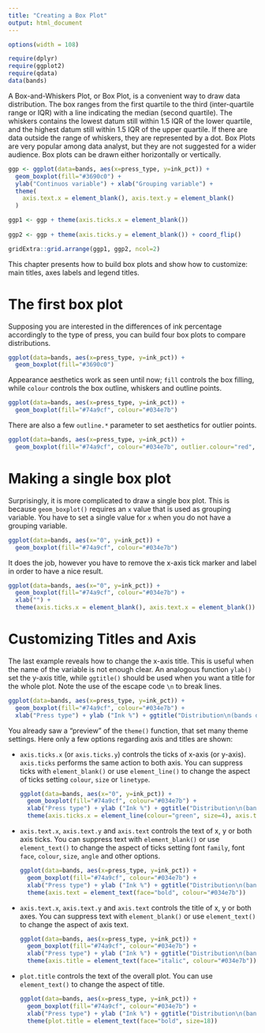 ```yaml
---
title: "Creating a Box Plot"
output: html_document
---
```


```r
options(width = 108)
```

```r
require(dplyr)
require(ggplot2)
require(qdata)
data(bands)
```

A Box-and-Whiskers Plot, or Box Plot, is a convenient way to draw data distribution. The box ranges from the first quartile to the third (inter-quartile range or IQR) with a line indicating the median (second quartile). The whiskers contains the lowest datum still within 1.5 IQR of the lower quartile, and the highest datum still within 1.5 IQR of the upper quartile. If there are data outside the range of whiskers, they are represented by a dot. Box Plots are very popular among data analyst, but they are not suggested for a wider audience. Box plots can be drawn either horizontally or vertically.

```r
ggp <- ggplot(data=bands, aes(x=press_type, y=ink_pct)) + 
  geom_boxplot(fill="#3690c0") +
  ylab("Continuos variable") + xlab("Grouping variable") + 
  theme(
    axis.text.x = element_blank(), axis.text.y = element_blank()
  )

ggp1 <- ggp + theme(axis.ticks.x = element_blank())
  
ggp2 <- ggp + theme(axis.ticks.y = element_blank()) + coord_flip()

gridExtra::grid.arrange(ggp1, ggp2, ncol=2)
```

This chapter presents how to build box plots and show how to customize: main titles, axes labels and legend titles.


# The first box plot

Supposing you are interested in the differences of ink percentage accordingly to the type of press, you can build four box plots to compare distributions.

```r
ggplot(data=bands, aes(x=press_type, y=ink_pct)) + 
  geom_boxplot(fill="#3690c0")
```

Appearance aesthetics work as seen until now; `fill` controls the box filling, while `colour` controls the box outline, whiskers and outline points. 

```r
ggplot(data=bands, aes(x=press_type, y=ink_pct)) + 
  geom_boxplot(fill="#74a9cf", colour="#034e7b")
```

There are also a few `outline.*` parameter to set aesthetics for outlier points.

```r
ggplot(data=bands, aes(x=press_type, y=ink_pct)) + 
  geom_boxplot(fill="#74a9cf", colour="#034e7b", outlier.colour="red", outlier.shape=18, outlier.size=3)
```


# Making a single box plot

Surprisingly, it is more complicated to draw a single box plot. This is because `geom_boxplot()` requires an `x` value that is used as grouping variable. You have to set a single value for `x` when you do not have a grouping variable.

```r
ggplot(data=bands, aes(x="0", y=ink_pct)) + 
  geom_boxplot(fill="#74a9cf", colour="#034e7b")
```

It does the job, however you have to remove the x-axis tick marker and label in order to have a nice result.

```r
ggplot(data=bands, aes(x="0", y=ink_pct)) + 
  geom_boxplot(fill="#74a9cf", colour="#034e7b") +
  xlab("") +
  theme(axis.ticks.x = element_blank(), axis.text.x = element_blank())
```


# Customizing Titles and Axis

The last example reveals how to change the x-axis title. This is useful when the name of the variable is not enough clear. An analogous function `ylab()` set the y-axis title, while `ggtitle()` should be used when you want a title for the whole plot. Note the use of the escape code `\n` to break lines.

```r
ggplot(data=bands, aes(x=press_type, y=ink_pct)) + 
  geom_boxplot(fill="#74a9cf", colour="#034e7b") +
  xlab("Press type") + ylab ("Ink %") + ggtitle("Distribution\n(bands data set)")
```

You already saw a "preview" of the `theme()` function, that set many theme settings. Here only a few options regarding axis and titles are shown:

 - `axis.ticks.x` (or `axis.ticks.y`) controls the ticks of x-axis (or y-axis). `axis.ticks` performs the same action to both axis. You can suppress ticks with `element_blank()` or use `element_line()` to change the aspect of ticks setting `colour`, `size` or `linetype`.
 
    ```r
    ggplot(data=bands, aes(x="0", y=ink_pct)) + 
      geom_boxplot(fill="#74a9cf", colour="#034e7b") +
      xlab("Press type") + ylab ("Ink %") + ggtitle("Distribution\n(bands data set)") +
      theme(axis.ticks.x = element_line(colour="green", size=4), axis.ticks.y=element_line(colour="red"))
    ```

 - `axis.text.x`, `axis.text.y` and `axis.text` controls the text of x, y or both axis ticks. You can suppress text with `element_blank()` or use `element_text()` to change the aspect of ticks setting font `family`, font `face`, `colour`, `size`, `angle` and other options.
 
    ```r
    ggplot(data=bands, aes(x=press_type, y=ink_pct)) + 
      geom_boxplot(fill="#74a9cf", colour="#034e7b") +
      xlab("Press type") + ylab ("Ink %") + ggtitle("Distribution\n(bands data set)") +
      theme(axis.text = element_text(face="bold", colour="#034e7b"))
    ```
    
 - `axis.text.x`, `axis.text.y` and `axis.text` controls the title of x, y or both axes. You can suppress text with `element_blank()` or use `element_text()` to change the aspect of axis text.
 
    ```r
    ggplot(data=bands, aes(x=press_type, y=ink_pct)) + 
      geom_boxplot(fill="#74a9cf", colour="#034e7b") +
      xlab("Press type") + ylab ("Ink %") + ggtitle("Distribution\n(bands data set)") +
      theme(axis.title = element_text(face="italic", colour="#034e7b"))
    ```
    
 - `plot.title` controls the text of the overall plot. You can use `element_text()` to change the aspect of title.
 
    ```r
    ggplot(data=bands, aes(x=press_type, y=ink_pct)) + 
      geom_boxplot(fill="#74a9cf", colour="#034e7b") +
      xlab("Press type") + ylab ("Ink %") + ggtitle("Distribution\n(bands data set)") +
      theme(plot.title = element_text(face="bold", size=18))
    ```
    
